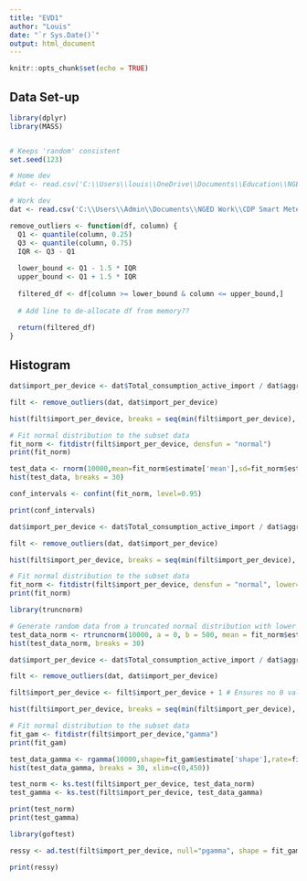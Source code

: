 ```yaml
---
title: "EVD1"
author: "Louis"
date: "`r Sys.Date()`"
output: html_document
---
```


```r
knitr::opts_chunk$set(echo = TRUE)
```

## Data Set-up

```r
library(dplyr)
library(MASS)


# Keeps 'random' consistent
set.seed(123)

# Home dev
#dat <- read.csv('C:\\Users\\louis\\OneDrive\\Documents\\Education\\NGED\\University Work\\Year 2\\Y2-R-Portfolio\\Data\\all_sm_data.csv')

# Work dev
dat <- read.csv('C:\\Users\\Admin\\Documents\\NGED Work\\CDP Smart Meter Data\\Data\\all_sm_data.csv')
```

```r
remove_outliers <- function(df, column) {
  Q1 <- quantile(column, 0.25)
  Q3 <- quantile(column, 0.75)
  IQR <- Q3 - Q1
  
  lower_bound <- Q1 - 1.5 * IQR
  upper_bound <- Q1 + 1.5 * IQR
  
  filtered_df <- df[column >= lower_bound & column <= upper_bound,]
  
  # Add line to de-allocate df from memory??
  
  return(filtered_df)
}
```

## Histogram


```r
dat$import_per_device <- dat$Total_consumption_active_import / dat$aggregated_device_count_Active

filt <- remove_outliers(dat, dat$import_per_device)

hist(filt$import_per_device, breaks = seq(min(filt$import_per_device), max(filt$import_per_device), length.out = 30))

# Fit normal distribution to the subset data
fit_norm <- fitdistr(filt$import_per_device, densfun = "normal")
print(fit_norm)

test_data <- rnorm(10000,mean=fit_norm$estimate['mean'],sd=fit_norm$estimate['sd'])
hist(test_data, breaks = 30)
```

```r
conf_intervals <- confint(fit_norm, level=0.95)

print(conf_intervals)
```

```r
dat$import_per_device <- dat$Total_consumption_active_import / dat$aggregated_device_count_Active

filt <- remove_outliers(dat, dat$import_per_device)

hist(filt$import_per_device, breaks = seq(min(filt$import_per_device), max(filt$import_per_device), length.out = 30))

# Fit normal distribution to the subset data
fit_norm <- fitdistr(filt$import_per_device, densfun = "normal", lower=0)
print(fit_norm)

library(truncnorm)

# Generate random data from a truncated normal distribution with lower bound 0
test_data_norm <- rtruncnorm(10000, a = 0, b = 500, mean = fit_norm$estimate[1], sd = fit_norm$estimate[2])
hist(test_data_norm, breaks = 30)
```




```r
dat$import_per_device <- dat$Total_consumption_active_import / dat$aggregated_device_count_Active

filt <- remove_outliers(dat, dat$import_per_device)

filt$import_per_device <- filt$import_per_device + 1 # Ensures no 0 values

hist(filt$import_per_device, breaks = seq(min(filt$import_per_device), max(filt$import_per_device), length.out = 30))

# Fit normal distribution to the subset data
fit_gam <- fitdistr(filt$import_per_device,"gamma")
print(fit_gam)
```

```r
test_data_gamma <- rgamma(10000,shape=fit_gam$estimate['shape'],rate=fit_gam$estimate['rate'])
hist(test_data_gamma, breaks = 30, xlim=c(0,450))
```

```r
test_norm <- ks.test(filt$import_per_device, test_data_norm)
test_gamma <- ks.test(filt$import_per_device, test_data_gamma)

print(test_norm)
print(test_gamma)
```

```r
library(goftest)

ressy <- ad.test(filt$import_per_device, null="pgamma", shape = fit_gam$estimate['shape'], rate = fit_gam$estimate['rate'])

print(ressy)

```
